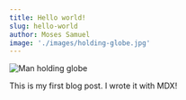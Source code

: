 ```yaml
---
title: Hello world!
slug: hello-world
author: Moses Samuel
image: './images/holding-globe.jpg'
---
```


![Man holding globe]('./images/holding-globe.jpg')

This is my first blog post. I wrote it with MDX!
